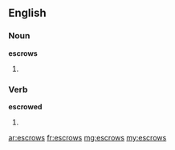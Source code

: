 ==English==

===Noun===
'''escrows'''

# {{plural of|[[escrow]]}}

===Verb===
'''escrowed'''

# {{third-person singular of|escrow}}

[[ar:escrows]]
[[fr:escrows]]
[[mg:escrows]]
[[my:escrows]]
